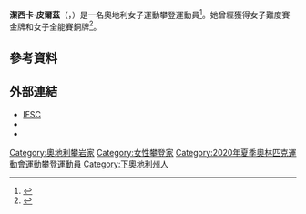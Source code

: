 {{Infobox sportsperson
| name = 潔西卡·皮爾茲<br />''Jessica Pilz''
| image = Climbing World Championships 2018 Combined Final Woman winners (BT0B1162).jpg
| image_size = 
| caption = 皮爾茲參加{{link-en|2018年世界攀岩錦標賽|2018 IFSC Climbing World Championships}}
| full_name = 
| birth_date = {{birth date and age|1996|11|22|df=y}}
| birth_place = {{AUT}}[[下奧地利邦|下奧地利邦]][[阿姆施泰滕縣|阿姆施泰滕縣]][[哈格_(奧地利)|哈格]]
| death_date = 
| death_place = 
| residence = 
| height = {{height|m=1.63}}
| weight = {{weight|kg=52}}
| country = {{AUT}}
| sport = [[運動攀登|運動攀登]]
| event = 
| collegeteam = 
| club = 奧地利攀岩協會
| coach = 
| medaltemplates = 
{{MedalSport|女子[[運動攀登|運動攀登]]}}
{{MedalCountry|{{AUT}}}}
{{MedalCompetition|[[世界攀岩錦標賽|世界攀岩錦標賽]]}}
{{MedalGold|{{link-en|2018年世界攀岩錦標賽|2018 IFSC Climbing World Championships|2018年 因斯布魯克}}|難度賽}}
{{MedalBronze|{{link-en|2018年世界攀岩錦標賽|2018 IFSC Climbing World Championships|2018年 因斯布魯克}}|全能賽}}
{{MedalCompetition|{{link-en|歐洲攀岩錦標賽|IFSC Climbing European Championships}}}}
{{MedalGold|{{link-pl|2015年歐洲攀岩錦標賽|Mistrzostwa Europy we Wspinaczce Sportowej 2015|2015年 霞慕尼}}|全能賽}}
{{MedalBronze|{{link-pl|2015年歐洲攀岩錦標賽|Mistrzostwa Europy we Wspinaczce Sportowej 2015|2015年 霞慕尼}}|難度賽}}
{{MedalBronze|{{link-pl|2017年歐洲攀岩錦標賽|Mistrzostwa Europy we Wspinaczce Sportowej 2017|2017年 坎皮泰洛迪法薩}}|難度賽}}
{{MedalCompetition|世界青年攀岩錦標賽}}
{{MedalSilver|2014年 努美阿|難度賽}}
{{MedalSilver|2015年 阿爾科|難度賽}}
{{MedalSilver|2015年 阿爾科|全能賽}}
{{MedalBronze|2015年 阿爾科|抱石賽}}
{{MedalCompetition|歐洲青年攀岩錦標賽}}
{{MedalGold|2014年 阿爾科|抱石賽}}
{{MedalGold|2015年 愛丁堡|難度賽}}
{{MedalSilver|2014年 愛丁堡|難度賽}}
{{MedalSilver|2015年 拉讓蒂耶爾拉貝塞|抱石賽}}
{{MedalCompetition|世界青少年攀岩錦標賽}}
{{MedalGold|2012年 新加坡|難度賽}}
{{MedalGold|2013年 中薩尼奇|難度賽}}
{{MedalCompetition|歐洲青少年攀岩錦標賽}}
{{MedalGold|2012年 熱莫扎克|難度賽}}
{{MedalGold|2013年 伊姆斯特|難度賽}}
{{MedalSilver|2013年 格林德瓦|抱石賽}}
{{MedalCompetition|世界少年攀岩錦標賽}}
{{MedalGold|2011年 伊姆斯特|難度賽}}
{{MedalCompetition|[[世界軍人運動會|世界軍人運動會]]}}
{{MedalGold|[[2017年冬季世界軍人運動會|2017年 索契]]|難度賽}}
{{MedalGold|[[2017年冬季世界軍人運動會|2017年 索契]]|抱石賽}}
{{MedalSilver|[[2017年冬季世界軍人運動會|2017年 索契]]|速度賽}}
| show-medals = yes
}}
'''潔西卡·皮爾茲'''（{{lang-de|'''Jessica Pilz'''}}，{{bd|1996年|11月22日||catIdx=Pilz, Jessica}}）是一名奧地利女子運動攀登運動員<ref>{{Cite web|url=https://www.ispo.com/en/people/climbing-world-champion-jessica-pilz-bouldering-halls-sprout-mushrooms|title=Climbing World Champion Jessica Pilz: "Bouldering Halls Sprout out of the Ground like Mushrooms"|publisher=ISPO.com|language=en|date=2019-07-02|access-date=2020-09-12|archive-date=2021-01-21|archive-url=https://web.archive.org/web/20210121232038/https://www.ispo.com/en/people/climbing-world-champion-jessica-pilz-bouldering-halls-sprout-mushrooms|dead-url=no}}</ref>。她曾經獲得{{link-en|2018年世界攀岩錦標賽|2018 IFSC Climbing World Championships}}女子難度賽金牌和女子全能賽銅牌<ref>{{Cite web|url=https://kletterszene.com/news/jessica-pilz-und-jakob-schubert-gewinnen-den-ersten-lead-wettkampf/|title=Jessica Pilz und Jakob Schubert gewinnen den ersten Lead Wettkampf der Saison|publisher=Kletterszene.com|language=de|date=2020-08-04|access-date=2020-09-12|archive-date=2021-01-25|archive-url=https://web.archive.org/web/20210125032120/https://kletterszene.com/news/jessica-pilz-und-jakob-schubert-gewinnen-den-ersten-lead-wettkampf/|dead-url=no}}</ref>。

== 參考資料 ==
{{Reflist}}

== 外部連結 ==
* [https://www.ifsc-climbing.org/index.php?option=com_ifsc&view=athlete&id=9970 IFSC] {{Wayback|url=https://www.ifsc-climbing.org/index.php?option=com_ifsc&view=athlete&id=9970 |date=20190507221502 }} {{en icon}}
* {{Facebook|jessypilz}}
* {{Instagram|jessy_pilz}}

{{DEFAULTSORT:Pilz, Jessica}}
[[Category:奧地利攀岩家|Category:奧地利攀岩家]]
[[Category:女性攀登家|Category:女性攀登家]]
[[Category:2020年夏季奧林匹克運動會運動攀登運動員|Category:2020年夏季奧林匹克運動會運動攀登運動員]]
[[Category:下奧地利州人|Category:下奧地利州人]]
